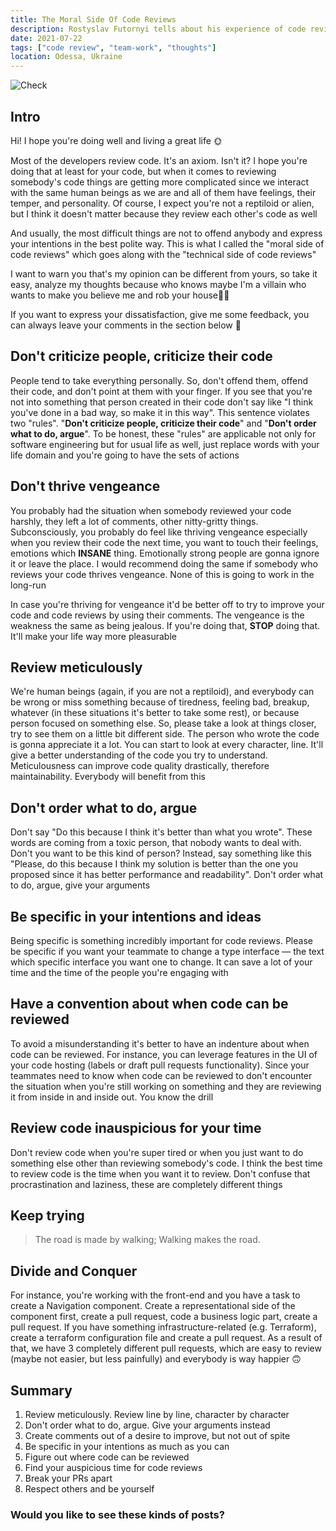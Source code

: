 ```yaml
---
title: The Moral Side Of Code Reviews
description: Rostyslav Futornyi tells about his experience of code reviews
date: 2021-07-22
tags: ["code review", "team-work", "thoughts"]
location: Odessa, Ukraine
---
```


![Check](./check.jpeg)

## Intro

Hi! I hope you're doing well and living a great life 🌞

Most of the developers review code. It's an axiom. Isn't it? I hope you're doing that at least for your code, but when it comes to reviewing somebody's code things are getting more complicated since we interact with the same human beings as we are and all of them have feelings, their temper, and personality. Of course, I expect you're not a reptiloid or alien, but I think it doesn't matter because they review each other's code as well

And usually, the most difficult things are not to offend anybody and express your intentions in the best polite way. This is what I called the "moral side of code reviews" which goes along with the "technical side of code reviews"

I want to warn you that's my opinion can be different from yours, so take it easy, analyze my thoughts because who knows maybe I'm a villain who wants to make you believe me and rob your house🧑‍🌾

If you want to express your dissatisfaction, give me some feedback, you can always leave your comments in the section below 🔽

## Don't criticize people, criticize their code

People tend to take everything personally. So, don't offend them, offend their code, and don't point at them with your finger. If you see that you're not into something that person created in their code don't say like "I think you've done in a bad way, so make it in this way". This sentence violates two "rules". "**Don't criticize people, criticize their code**" and "**Don't order what to do, argue**". To be honest, these "rules" are applicable not only for software engineering but for usual life as well, just replace words with your life domain and you're going to have the sets of actions

## Don't thrive vengeance

You probably had the situation when somebody reviewed your code harshly, they left a lot of comments, other nitty-gritty
things. Subconsciously, you probably do feel like thriving vengeance especially when you review their code the next time, you want to touch their feelings, emotions which **INSANE** thing. Emotionally strong people are gonna ignore it or leave the place. I would recommend doing the same if somebody who reviews your code thrives vengeance. None of this is going to work in the long-run

In case you're thriving for vengeance it'd be better off to try to improve your code and code reviews by using their comments. The vengeance is the weakness the same as being jealous. If you're doing that, **STOP** doing that. It'll make your life way more pleasurable

## Review meticulously

We're human beings (again, if you are not a reptiloid), and everybody can be wrong or miss something because of tiredness, feeling bad, breakup, whatever (in these situations it's better to take some rest), or because person focused on something else. So, please take a look at things closer, try to see them on a little bit different side. The person who wrote the code is gonna appreciate it a lot. You can start to look at every character, line. It'll give a better understanding of the code you try to understand. Meticulousness can improve code quality drastically, therefore maintainability. Everybody will benefit from this

## Don't order what to do, argue

Don't say "Do this because I think it's better than what you wrote". These words are coming from a toxic person, that nobody wants to deal with. Don't you want to be this kind of person? Instead, say something like this "Please, do this because I think my solution is better than the one you proposed since it has better performance and readability". Don't order what to do, argue, give your arguments

## Be specific in your intentions and ideas

Being specific is something incredibly important for code reviews. Please be specific if you want your teammate to change a type interface — the text which specific interface you want one to change. It can save a lot of your time and the time of the people you're engaging with

## Have a convention about when code can be reviewed

To avoid a misunderstanding it's better to have an indenture about when code can be reviewed. For instance, you can leverage features in the UI of your code hosting (labels or draft pull requests functionality). Since your teammates need to know when code can be reviewed to don't encounter the situation when you're still working on something and they are reviewing it from inside in and inside out. You know the drill

## Review code inauspicious for your time

Don't review code when you're super tired or when you just want to do something else other than reviewing somebody's code. I think the best time to review code is the time when you want it to review. Don't confuse that procrastination and laziness, these are completely different things

## Keep trying

> The road is made by walking; Walking makes the road.

## Divide and Conquer

For instance, you're working with the front-end and you have a task to create a Navigation component. Create a representational side of the component first, create a pull request, code a business logic part, create a pull request. If you have something infrastructure-related (e.g. Terraform), create a terraform configuration file and create a pull request. As a result of that, we have 3 completely different pull requests, which are easy to review (maybe not easier, but less painfully) and everybody is way happier 🙃

## Summary

1. Review meticulously. Review line by line, character by character
2. Don't order what to do, argue. Give your arguments instead
3. Create comments out of a desire to improve, but not out of spite
4. Be specific in your intentions as much as you can
5. Figure out where code can be reviewed
6. Find your auspicious time for code reviews
7. Break your PRs apart
8. Respect others and be yourself

### Would you like to see these kinds of posts?
